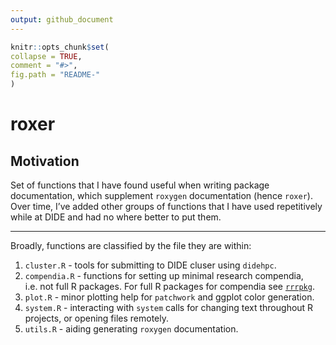 ```yaml
---
output: github_document
---
```

```r
knitr::opts_chunk$set(
collapse = TRUE,
comment = "#>",
fig.path = "README-"
)
```
# roxer

## Motivation

Set of functions that I have found useful when writing package documentation, which supplement `roxygen`
documentation (hence `roxer`). Over time, I've added other groups of functions that I have used 
repetitively while at DIDE and had no where better to put them.

---

Broadly, functions are classified by the file they are within:

1. `cluster.R` - tools for submitting to DIDE cluser using `didehpc`. 
1. `compendia.R` - functions for setting up minimal research compendia, i.e. not full R packages. For
full R packages for compendia see [`rrrpkg`](https://github.com/ropensci/rrrpkg).
1. `plot.R` - minor plotting help for `patchwork` and ggplot color generation.
1. `system.R` - interacting with `system` calls for changing text throughout R projects, or opening 
files remotely.
1. `utils.R` - aiding generating `roxygen` documentation.

